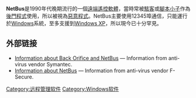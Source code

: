 {{NoteTA
|G1=IT
}}
{{Unreferenced|time=2017-06-03T16:31:24+00:00}}
'''NetBus'''是1990年代晚期流行的一個[[遠端遙控軟體|遠端遙控軟體]]，當時常被[[駭客|駭客]]或[[腳本小子|腳本小子]]作為[[後門程式|後門程式]]使用，所以被視為[[惡意程式|惡意程式]]。NetBus主要使用12345埠通信，只能運行於[[Windows|Windows]]系統，至多支援到[[Windows_XP|Windows XP]]，所以現今已十分罕見。

==外部链接==
<!-- Note: Don't link directly to NetBus or any other such tools; it'll only encourage skiddies. -->
* [http://www.symantec.com/avcenter/warn/backorifice.html Information about Back Orifice and NetBus]{{Wayback|url=http://www.symantec.com/avcenter/warn/backorifice.html |date=20190503114739 }} — Information from anti-virus vendor Symantec.
* [http://www.f-secure.com/v-descs/netbus.shtml Information about NetBus]{{Wayback|url=http://www.f-secure.com/v-descs/netbus.shtml |date=20160408043643 }} — Information from anti-virus vendor F-Secure.

{{Remote administration software}}
[[Category:远程管理软件|Category:远程管理软件]]
[[Category:Windows软件|Category:Windows软件]]